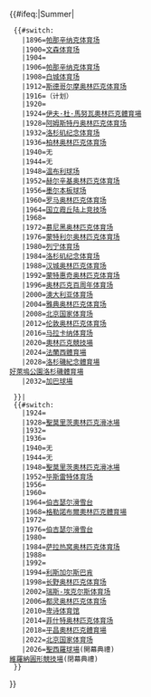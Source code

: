 {{#ifeq:{{{2|}}}|Summer|
  {{#switch:{{{1|}}}
    |1896=[[帕那辛纳克体育场]]
    |1900=[[文森体育场]]
    |1904={{Link-en|弗朗西斯体育场|Francis Field (St. Louis)}}
    |1906=[[帕那辛纳克体育场]]
    |1908=[[白城体育场]]
    |1912=[[斯德哥尔摩奥林匹克体育场]]
    |1916={{Link-en|德意志体育场 (柏林)|Deutsches Stadion (Berlin)|德意志体育场}}（计划）
    |1920={{Link-en|安特卫普奥林匹克体育场|Olympisch Stadion (Antwerp)}}
    |1924=[[伊夫·杜·馬努瓦奧林匹克體育場]]
    |1928=[[阿姆斯特丹奥林匹克体育场]]
    |1932=[[洛杉矶纪念体育场]]
    |1936=[[柏林奥林匹克体育场]]
    |1940=无
    |1944=无
    |1948=[[温布利球场 (1923年)|温布利球场]]
    |1952=[[赫尔辛基奥林匹克体育场]]
    |1956=[[墨尔本板球场]]
    |1960=[[罗马奥林匹克体育场]]
    |1964=[[国立霞丘陆上竞技场]]
    |1968={{Link-en|大学奥林匹克体育场|Estadio Olímpico Universitario}}
    |1972=[[慕尼黑奥林匹克体育场]]
    |1976=[[蒙特利尔奥林匹克体育场]]
    |1980=[[卢日尼基体育场|列宁体育场]]
    |1984=[[洛杉矶纪念体育场]]
    |1988=[[首爾奧林匹克主競技場|汉城奥林匹克体育场]]
    |1992=[[蒙特惠奇奥林匹克体育场]]
    |1996=[[奥林匹克百周年体育场]]
    |2000=[[澳大利亚体育场]]
    |2004=[[雅典奥林匹克体育场]]
    |2008=[[国家体育场 (北京)|北京国家体育场]]
    |2012=[[伦敦奥林匹克体育场]]
    |2016=[[马拉卡纳体育场]]
    |2020=[[國立競技場|奧林匹克競技場]]
    |2024=[[法蘭西體育場]]
    |2028=[[洛杉磯紀念體育場]]<br>[[好萊塢公園洛杉磯體育場]]
    |2032=[[加巴球場]]

  }}|
  {{#switch:{{{1|}}}
    |1924={{Link-en|夏慕尼奧林匹克體育場|Stade Olympique de Chamonix}}
    |1928=[[聖莫里茨奧林匹克滑冰場]]
    |1932={{Link-en|普莱西德湖椭圆形速滑场|Lake Placid Speedskating Oval}}
    |1936={{Link-en|奥林匹克滑雪体育场|Olympia Skistadion}}
    |1940=无
    |1944=无
    |1948=[[聖莫里茨奧林匹克滑冰場]]
    |1952=[[毕斯雷特体育场]]
    |1956={{Link-en|科蒂纳丹佩佐奥林匹克体育场|Stadio Olimpico Del Ghiaccio}}
    |1960={{Link-en|布莱思竞技场|Blyth Arena}}
    |1964=[[伯吉瑟尔滑雪台]]
    |1968=[[格勒諾布爾奧林匹克體育場]]
    |1972={{Link-ja|真驹内开放体育场|真駒内屋外競技場}}
    |1976=[[伯吉瑟尔滑雪台]]
    |1980={{Link-en|普莱西德湖马术运动场|Lake Placid Equestrian Stadium}}
    |1984=[[阿西姆·费尔哈托维奇体育场|萨拉热窝奥林匹克体育场]]
    |1988={{Link-en|麦克马洪体育场|McMahon Stadium}}
    |1992={{Link-en|仪式剧院体育场|Théâtre des Cérémonies}}
    |1994=[[利斯加尔斯巴肯]]
    |1998=[[长野奥林匹克体育场]]
    |2002=[[瑞斯-埃克尔斯体育场]]
    |2006=[[都灵奥林匹克体育场]]
    |2010=[[卑诗体育馆]]
    |2014=[[菲什特奥林匹克体育场]]
    |2018=[[平昌奧林匹克體育場]]
    |2022=[[国家体育场 (北京)|北京国家体育场]]
    |2026=[[聖西羅球場]](開幕典禮)<br>[[維羅納圓形競技場]](閉幕典禮)
  }}
}}